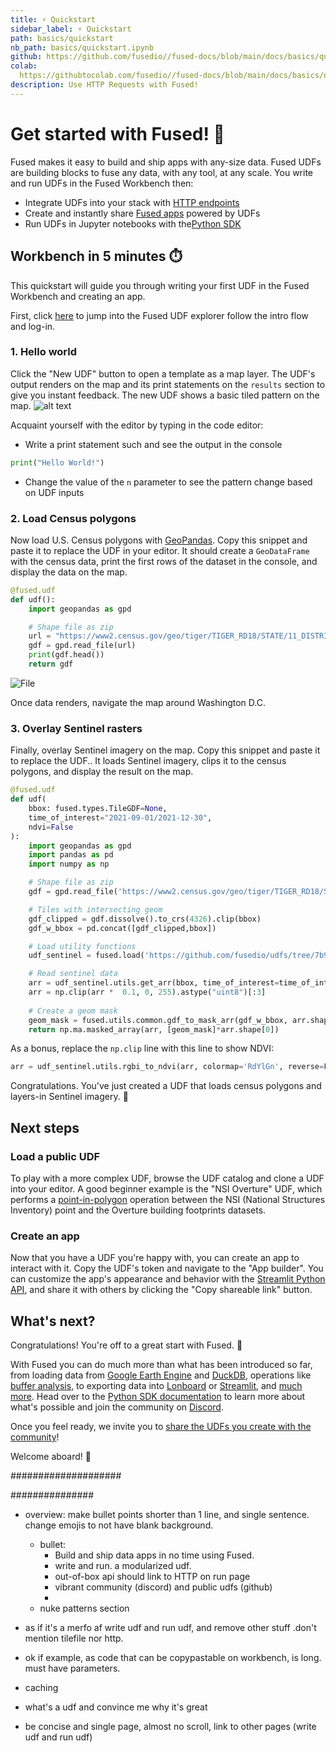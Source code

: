 ```yaml
---
title: ⚡ Quickstart
sidebar_label: ⚡ Quickstart
path: basics/quickstart
nb_path: basics/quickstart.ipynb
github: https://github.com/fusedio//fused-docs/blob/main/docs/basics/quickstart.ipynb
colab: 
  https://githubtocolab.com/fusedio//fused-docs/blob/main/docs/basics/quickstart.ipynb
description: Use HTTP Requests with Fused!
---
```


# Get started with Fused! 🚀

Fused makes it easy to build and ship apps with any-size data. Fused UDFs are building blocks to fuse any data, with any tool, at any scale. You write and run UDFs in the Fused Workbench then:

- Integrate UDFs into your stack with [HTTP endpoints](/basics/core-concepts/call/#create-a-udf-endpoint)
- Create and instantly share [Fused apps](/workbench/app-builder/) powered by UDFs
- Run UDFs in Jupyter notebooks with the[Python SDK](/python-sdk) 

## Workbench in 5 minutes ⏱️

This quickstart will guide you through writing your first UDF in the Fused Workbench and creating an app.

First, click [here](https://www.fused.io/workbench) to jump into the Fused UDF explorer follow the intro flow and log-in. 

### 1. Hello world

Click the "New UDF" button to open a template as a map layer. The UDF's output renders on the map and its print statements on the `results` section to give you instant feedback. The new UDF shows a basic tiled pattern on the map. 
![alt text](image.png)

Acquaint yourself with the editor by typing in the code editor:
- Write a print statement such and see the output in the console
```python
print("Hello World!")
```
- Change the value of the `n` parameter to see the pattern change based on UDF inputs

### 2. Load Census polygons

Now load U.S. Census polygons with [GeoPandas](https://geopandas.org/en/stable/index.html). Copy this snippet and paste it to replace the UDF in your editor. It should create a `GeoDataFrame` with the census data, print the first rows of the dataset in the console, and display the data on the map.


```python
@fused.udf
def udf():
    import geopandas as gpd

    # Shape file as zip
    url = "https://www2.census.gov/geo/tiger/TIGER_RD18/STATE/11_DISTRICT_OF_COLUMBIA/11/tl_rd22_11_bg.zip"
    gdf = gpd.read_file(url)
    print(gdf.head())
    return gdf
```



<div style={{textAlign: 'center'}}>
<img src={ImageAnatomy} alt="File" style={{}} />
</div>


Once data renders, navigate the map around Washington D.C.


### 3. Overlay Sentinel rasters

Finally, overlay Sentinel imagery on the map. Copy this snippet and paste it to replace the UDF.. It loads Sentinel imagery, clips it to the census polygons, and display the result on the map.

```python
@fused.udf
def udf(
    bbox: fused.types.TileGDF=None, 
    time_of_interest="2021-09-01/2021-12-30", 
    ndvi=False
):
    import geopandas as gpd
    import pandas as pd
    import numpy as np

    # Shape file as zip
    gdf = gpd.read_file('https://www2.census.gov/geo/tiger/TIGER_RD18/STATE/11_DISTRICT_OF_COLUMBIA/11/tl_rd22_11_tract.zip')

    # Tiles with intersecting geom
    gdf_clipped = gdf.dissolve().to_crs(4326).clip(bbox)
    gdf_w_bbox = pd.concat([gdf_clipped,bbox])

    # Load utility functions
    udf_sentinel = fused.load('https://github.com/fusedio/udfs/tree/7b98f99/public/DC_AOI_Example/')

    # Read sentinel data
    arr = udf_sentinel.utils.get_arr(bbox, time_of_interest=time_of_interest, output_shape=(512,512))
    arr = np.clip(arr *  0.1, 0, 255).astype("uint8")[:3]
        
    # Create a geom mask
    geom_mask = fused.utils.common.gdf_to_mask_arr(gdf_w_bbox, arr.shape[-2:], first_n=1)    
    return np.ma.masked_array(arr, [geom_mask]*arr.shape[0])

```

As a bonus, replace the `np.clip` line with this line to show NDVI:
```python
arr = udf_sentinel.utils.rgbi_to_ndvi(arr, colormap='RdYlGn', reverse=False)
```

Congratulations. You've just created a UDF that loads census polygons and layers-in Sentinel imagery. 🎉

## Next steps

### Load a public UDF

To play with a more complex UDF, browse the UDF catalog and clone a UDF into your editor. A good beginner example is the "NSI Overture" UDF, which performs a [point-in-polygon](/basics/transform/geospatial/point-in-polygon/) operation between the NSI (National Structures Inventory) point and the Overture building footprints datasets. 

### Create an app

Now that you have a UDF you're happy with, you can create an app to interact with it. Copy the UDF's token and navigate to the "App builder". You can customize the app's appearance and behavior with the [Streamlit Python API](https://docs.streamlit.io/develop/api-reference), and share it with others by clicking the "Copy shareable link" button.


## What's next?

Congratulations! You're off to a great start with Fused. 🎉

With Fused you can do much more than what has been introduced so far, from loading data
from [Google Earth Engine](/basics/in/gee/) and [DuckDB](/basics/in/duckdb/), operations
like [buffer analysis](/basics/transform/geospatial/buffer/), to exporting data into [Lonboard](/basics/out/lonboard/) or [Streamlit](/basics/out/streamlit/), and [much more](/basics/tutorials/). Head over to
the [Python SDK documentation](/python-sdk/) to learn more about what's possible and
join the community on [Discord](https://bit.ly/fused-discord).

Once you feel ready, we invite you to [share the UDFs you create with the community](/python-sdk/contribute/)!

Welcome aboard! 🚢



####################


###############
- overview: make bullet points shorter than 1 line, and single sentence. change emojis to not have blank background.
  - bullet: 
    - Build and ship data apps in no time using Fused.
    - write and run. a modularized udf.
    - out-of-box api should link to HTTP on run page
    - vibrant community (discord) and public udfs (github)
    - 
  - nuke patterns section


- as if it's a merfo af write udf and run udf, and remove other stuff .don't mention tilefile nor http.
- ok if example, as code that can be copypastable on workbench, is long. must have parameters. 
- caching
- what's a udf and convince me why it's great
- be concise and single page, almost no scroll, link to other pages (write udf and run udf)


